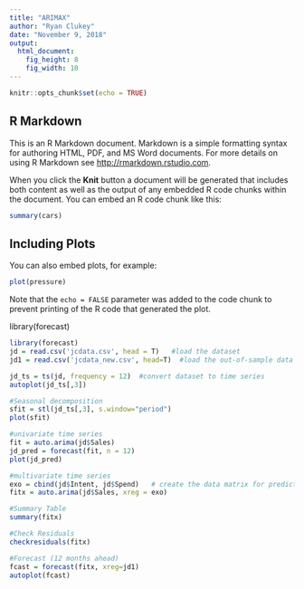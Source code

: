 ---
title: "ARIMAX"
author: "Ryan Clukey"
date: "November 9, 2018"
output: 
  html_document: 
    fig_height: 8
    fig_width: 10
---

```{r setup, include=FALSE}
knitr::opts_chunk$set(echo = TRUE)
```

## R Markdown

This is an R Markdown document. Markdown is a simple formatting syntax for authoring HTML, PDF, and MS Word documents. For more details on using R Markdown see <http://rmarkdown.rstudio.com>.

When you click the **Knit** button a document will be generated that includes both content as well as the output of any embedded R code chunks within the document. You can embed an R code chunk like this:

```{r cars}
summary(cars)
```

## Including Plots

You can also embed plots, for example:

```{r pressure, echo=FALSE}
plot(pressure)
```

Note that the `echo = FALSE` parameter was added to the code chunk to prevent printing of the R code that generated the plot.

library(forecast)




```{r}
library(forecast)
jd = read.csv('jcdata.csv', head = T)   #load the dataset
jd1 = read.csv('jcdata_new.csv', head=T)  #load the out-of-sample data (for prediction period)

jd_ts = ts(jd, frequency = 12)  #convert dataset to time series
autoplot(jd_ts[,3])

```

```{r}
#Seasonal decomposition
sfit = stl(jd_ts[,3], s.window="period")
plot(sfit)
```

```{r}
#univariate time series
fit = auto.arima(jd$Sales)
jd_pred = forecast(fit, n = 12)
plot(jd_pred)
```
```{r}
#multivariate time series 
exo = cbind(jd$Intent, jd$Spend)   # create the data matrix for predictors 
fitx = auto.arima(jd$Sales, xreg = exo)

#Summary Table
summary(fitx)


```


```{r}
#Check Residuals 
checkresiduals(fitx)
```



```{r}
#Forecast (12 months ahead)
fcast = forecast(fitx, xreg=jd1)
autoplot(fcast)

```











